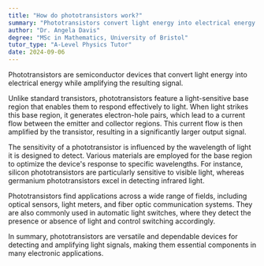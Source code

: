 ```yaml
---
title: "How do phototransistors work?"
summary: "Phototransistors convert light energy into electrical energy while amplifying the resulting signal, enabling effective light detection and signal enhancement in various electronic applications."
author: "Dr. Angela Davis"
degree: "MSc in Mathematics, University of Bristol"
tutor_type: "A-Level Physics Tutor"
date: 2024-09-06
---
```


Phototransistors are semiconductor devices that convert light energy into electrical energy while amplifying the resulting signal. 

Unlike standard transistors, phototransistors feature a light-sensitive base region that enables them to respond effectively to light. When light strikes this base region, it generates electron-hole pairs, which lead to a current flow between the emitter and collector regions. This current flow is then amplified by the transistor, resulting in a significantly larger output signal.

The sensitivity of a phototransistor is influenced by the wavelength of light it is designed to detect. Various materials are employed for the base region to optimize the device's response to specific wavelengths. For instance, silicon phototransistors are particularly sensitive to visible light, whereas germanium phototransistors excel in detecting infrared light.

Phototransistors find applications across a wide range of fields, including optical sensors, light meters, and fiber optic communication systems. They are also commonly used in automatic light switches, where they detect the presence or absence of light and control switching accordingly.

In summary, phototransistors are versatile and dependable devices for detecting and amplifying light signals, making them essential components in many electronic applications.
    